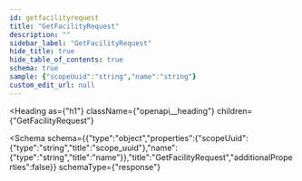 ```yaml
---
id: getfacilityrequest
title: "GetFacilityRequest"
description: ""
sidebar_label: "GetFacilityRequest"
hide_title: true
hide_table_of_contents: true
schema: true
sample: {"scopeUuid":"string","name":"string"}
custom_edit_url: null
---
```



<Heading
  as={"h1"}
  className={"openapi__heading"}
  children={"GetFacilityRequest"}
>
</Heading>





<Schema
  schema={{"type":"object","properties":{"scopeUuid":{"type":"string","title":"scope_uuid"},"name":{"type":"string","title":"name"}},"title":"GetFacilityRequest","additionalProperties":false}}
  schemaType={"response"}
>
  
</Schema>
            